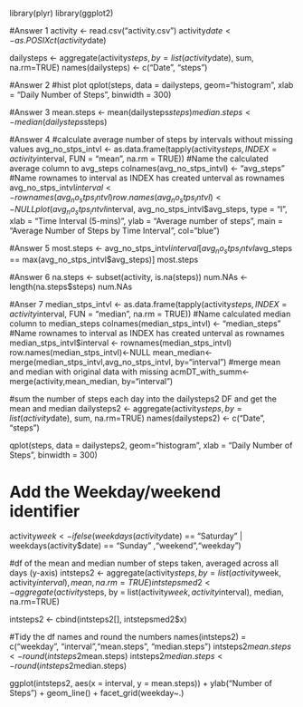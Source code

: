 library(plyr)
library(ggplot2)


#Answer 1
activity <- read.csv("activity.csv") 
activity$date <- as.POSIXct(activity$date)

dailysteps <- aggregate(activity$steps, by = list(activity$date), sum, na.rm=TRUE) 
names(dailysteps) <- c("Date", "steps")

#Answer 2
#hist plot
qplot(steps, data = dailysteps, geom="histogram", xlab = "Daily Number of Steps", binwidth = 300)

#Answer 3
mean.steps <- mean(dailysteps$steps) 
median.steps <- median(dailysteps$steps)

#Answer 4
#calculate average number of steps by intervals without missing values
avg_no_stps_intvl <- as.data.frame(tapply(activity$steps, 
                                          INDEX = activity$interval, 
                                          FUN = "mean", na.rm = TRUE))
#Name the calculated average column to avg_steps
colnames(avg_no_stps_intvl) <- "avg_steps"
#Name rownames to interval as INDEX has created unterval as rownames
avg_no_stps_intvl$interval <- rownames(avg_no_stps_intvl)
row.names(avg_no_stps_intvl)<-NULL
plot(avg_no_stps_intvl$interval, avg_no_stps_intvl$avg_steps, type = "l", 
     xlab = "Time Interval (5-mins)", ylab = "Average number of steps", 
     main = "Average Number of Steps by Time  Interval", col="blue")

#Answer 5
most.steps <- avg_no_stps_intvl$interval[avg_no_stps_intvl$avg_steps == max(avg_no_stps_intvl$avg_steps)]
most.steps

#Answer 6
na.steps <- subset(activity, is.na(steps))
num.NAs <-length(na.steps$steps)
num.NAs 

#Anser 7
median_stps_intvl <- as.data.frame(tapply(activity$steps, 
                                          INDEX = activity$interval, 
                                          FUN = "median", na.rm = TRUE))
#Name calculated median column to median_steps
colnames(median_stps_intvl) <- "median_steps"
#Name rownames to interval as INDEX has created unterval as rownames
median_stps_intvl$interval <- rownames(median_stps_intvl)
row.names(median_stps_intvl)<-NULL
mean_median<-merge(median_stps_intvl,avg_no_stps_intvl, by="interval")
#merge mean and median with original data with missing
acmDT_with_summ<-merge(activity,mean_median, by="interval")


#sum the number of steps each day into the dailysteps2 DF and get the mean and median 
dailysteps2 <- aggregate(activity$steps, by = list(activity$date), sum, na.rm=TRUE)
names(dailysteps2) <- c("Date", "steps")

qplot(steps, data = dailysteps2, geom="histogram", xlab = "Daily Number of Steps", binwidth = 300)

# Add the Weekday/weekend identifier

activity$week <- ifelse(weekdays(activity$date) == "Saturday" | weekdays(activity$date) == "Sunday" ,"weekend","weekday")

#df of the mean and median number of steps taken, averaged across all days (y-axis)
intsteps2 <- aggregate(activity$steps, by = list(activity$week, activity$interval), mean, na.rm=TRUE)
intstepsmed2 <- aggregate(activity$steps, by = list(activity$week, activity$interval), median, na.rm=TRUE)

intsteps2 <- cbind(intsteps2[], intstepsmed2$x)

#Tidy the df names and round the numbers
names(intsteps2) = c("weekday", "interval","mean.steps", "median.steps")
intsteps2$mean.steps <- round(intsteps2$mean.steps)
intsteps2$median.steps <- round(intsteps2$median.steps)

ggplot(intsteps2, aes(x = interval, y = mean.steps)) + ylab("Number of Steps") + geom_line() + facet_grid(weekday~.)